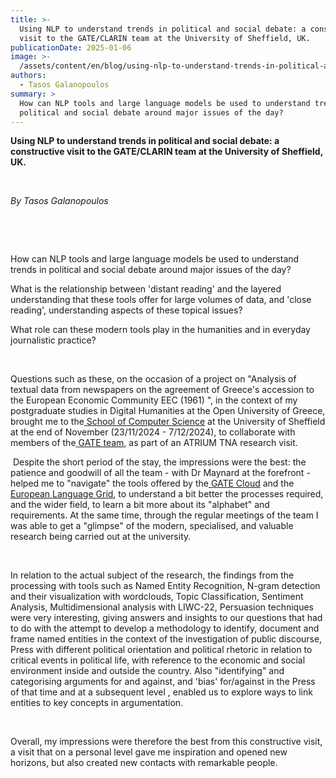 ```yaml
---
title: >-
  Using NLP to understand trends in political and social debate: a constructive
  visit to the GATE/CLARIN team at the University of Sheffield, UK.
publicationDate: 2025-01-06
image: >-
  /assets/content/en/blog/using-nlp-to-understand-trends-in-political-and-social-debate-a-constructive-visit-to-the-gate-clarin-team-at-the-university-of-sheffield-uk/image.jpg
authors:
  - Tasos Galanopoulos
summary: >
  How can NLP tools and large language models be used to understand trends in
  political and social debate around major issues of the day?
---
```

**Using NLP to understand trends in political and social debate: a constructive visit to the GATE/CLARIN team at the University of Sheffield, UK.**

 

*By Tasos Galanopoulos*

 

 

How can NLP tools and large language models be used to understand trends in political and social debate around major issues of the day?

What is the relationship between 'distant reading' and the layered understanding that these tools offer for large volumes of data, and 'close reading', understanding aspects of these topical issues? 

What role can these modern tools play in the humanities and in everyday journalistic practice?

 

Questions such as these, on the occasion of a project on "Analysis of textual data from newspapers on the agreement of Greece's accession to the European Economic Community EEC (1961) ", in the context of my postgraduate studies in Digital Humanities at the Open University of Greece, brought me to the[ School of Computer Science](https://www.sheffield.ac.uk/cs) at the University of Sheffield at the end of November (23/11/2024 - 7/12/2024), to collaborate with members of the[ GATE team](http://gate.ac.uk/), as part of an ATRIUM TNA research visit.

<Figure src="/assets/content/en/blog/using-nlp-to-understand-trends-in-political-and-social-debate-a-constructive-visit-to-the-gate-clarin-team-at-the-university-of-sheffield-uk/picture1.jpg" alignment="center">

</Figure>

 Despite the short period of the stay, the impressions were the best: the patience and goodwill of all the team - with Dr Maynard at the forefront - helped me to "navigate" the tools offered by the[ GATE Cloud](http://cloud.gate.ac.uk/) and the[ European Language Grid](https://live.european-language-grid.eu/), to understand a bit better the processes required, and the wider field, to learn a bit more about its "alphabet" and requirements. At the same time, through the regular meetings of the team I was able to get a "glimpse" of the modern, specialised, and valuable research being carried out at the university.

<Figure src="/assets/content/en/blog/using-nlp-to-understand-trends-in-political-and-social-debate-a-constructive-visit-to-the-gate-clarin-team-at-the-university-of-sheffield-uk/picture2.jpg" alt="University of Sheffield " alignment="center">

</Figure>

 

In relation to the actual subject of the research, the findings from the processing with tools such as Named Entity Recognition, N-gram detection and their visualization with wordclouds, Topic Classification, Sentiment Analysis, Multidimensional analysis with LIWC-22, Persuasion techniques were very interesting, giving answers and insights to our questions that had to do with the attempt to develop a methodology to identify, document and frame named entities in the context of the investigation of public discourse, Press with different political orientation and political rhetoric in relation to critical events in political life, with reference to the economic and social environment inside and outside the country. Also "identifying" and categorising arguments for and against, and 'bias' for/against in the Press of that time and at a subsequent level , enabled us to explore ways to link entities to key concepts in argumentation.

<Figure src="/assets/content/en/blog/using-nlp-to-understand-trends-in-political-and-social-debate-a-constructive-visit-to-the-gate-clarin-team-at-the-university-of-sheffield-uk/picture3.png" alt="wordmap" alignment="center">

</Figure>

 

Overall, my impressions were therefore the best from this constructive visit, a visit that on a personal level gave me inspiration and opened new horizons, but also created new contacts with remarkable people.

<Figure src="/assets/content/en/blog/using-nlp-to-understand-trends-in-political-and-social-debate-a-constructive-visit-to-the-gate-clarin-team-at-the-university-of-sheffield-uk/picture5.jpg" alt="university of sheffield" alignment="center">

</Figure>

 
